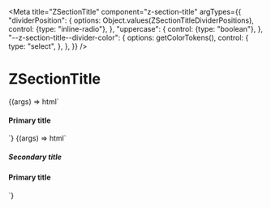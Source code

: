 
<Meta
  title="ZSectionTitle"
  component="z-section-title"
  argTypes={{
    "dividerPosition": {
      options: Object.values(ZSectionTitleDividerPositions),
      control: {type: "inline-radio"},
    },
    "uppercase": {
      control: {type: "boolean"},
    },
    "--z-section-title--divider-color": {
      options: getColorTokens(),
      control: {
        type: "select",
      },
    },
  }}
/>

# ZSectionTitle

<Canvas>
  <Story
    name="Primary title only"
    args={{
      "dividerPosition": ZSectionTitleDividerPositions.before,
      "uppercase": true,
      "--z-section-title--divider-color": "--red500",
    }}
  >
    {(args) => html`
      <z-section-title
        .dividerPosition=${args.dividerPosition}
        .uppercase=${args.uppercase}
        .style="--z-section-title--divider-color: var(${args["--z-section-title--divider-color"]})"
      >
        <h4 slot="primary-title">Primary title</h4>
      </z-section-title>
    `}
  </Story>
</Canvas>

<Canvas>
  <Story
    name="With secondary title"
    args={{
      "uppercase": true,
      "--z-section-title--divider-color": "--red500",
    }}
    parameters={{
      controls: {
        exclude: ["dividerPosition"],
      },
    }}
  >
    {(args) => html`
      <z-section-title
        .uppercase=${args.uppercase}
        .style="--z-section-title--divider-color: var(${args["--z-section-title--divider-color"]})"
      >
        <h5 slot="secondary-title">Secondary title</h5>
        <h4 slot="primary-title">Primary title</h4>
      </z-section-title>
    `}
  </Story>
</Canvas>

<ArgsTable of="z-section-title" />

